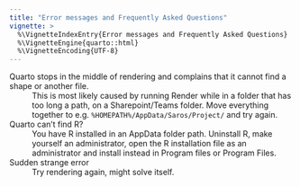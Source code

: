 ```yaml
---
title: "Error messages and Frequently Asked Questions"
vignette: >
  %\VignetteIndexEntry{Error messages and Frequently Asked Questions}
  %\VignetteEngine{quarto::html}
  %\VignetteEncoding{UTF-8}
---
```


Quarto stops in the middle of rendering and complains that it cannot find a shape or another file.
: This is most likely caused by running Render while in a folder that has too long a path, on a Sharepoint/Teams folder. Move everything together to e.g. `%HOMEPATH%/AppData/Saros/Project/` and try again.

Quarto can't find R?
: You have R installed in an AppData folder path. Uninstall R, make yourself an administrator, open the R installation file as an administrator and install instead in Program files or Program Files.

Sudden strange error
: Try rendering again, might solve itself.